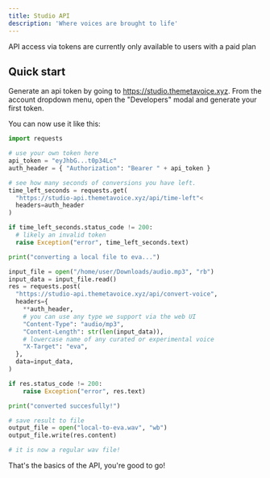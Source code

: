 ```yaml
---
title: Studio API
description: 'Where voices are brought to life'
---
```


<Info>API access via tokens are currently only available to users with a paid plan</Info>

## Quick start

Generate an api token by going to https://studio.themetavoice.xyz. From the account dropdown menu, open the "Developers" modal and generate your first token.

You can now use it like this:

```py
import requests

# use your own token here
api_token = "eyJhbG...t0p34Lc"
auth_header = { "Authorization": "Bearer " + api_token }

# see how many seconds of conversions you have left.
time_left_seconds = requests.get(
  "https://studio-api.themetavoice.xyz/api/time-left"<
  headers=auth_header
)

if time_left_seconds.status_code != 200:
  # likely an invalid token
  raise Exception("error", time_left_seconds.text)

print("converting a local file to eva...")

input_file = open("/home/user/Downloads/audio.mp3", "rb")
input_data = input_file.read()
res = requests.post(
  "https://studio-api.themetavoice.xyz/api/convert-voice",
  headers={
    **auth_header,
    # you can use any type we support via the web UI
    "Content-Type": "audio/mp3",
    "Content-Length": str(len(input_data)),
    # lowercase name of any curated or experimental voice
    "X-Target": "eva",
  }, 
  data=input_data,
)

if res.status_code != 200:
    raise Exception("error", res.text)

print("converted succesfully!")

# save result to file
output_file = open("local-to-eva.wav", "wb")
output_file.write(res.content)

# it is now a regular wav file!
```

That's the basics of the API, you're good to go!

